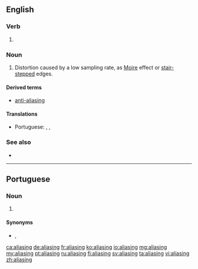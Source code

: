 ==English==

===Verb===
{{head|en|present participle}}

# {{present participle of|alias|lang=en|nocat=1}}

===Noun===
{{en-noun}}

# {{context|signal processing|graphics|sound recording|lang=en}} Distortion caused by a low sampling rate, as [[Moire]] effect or [[stair-stepped]] edges.

====Derived terms====
* [[anti-aliasing]]

====Translations====
{{trans-top|distortion caused by a low sampling rate}}
* Portuguese: {{t|pt|aliasing|m}}, {{t|pt|serrilhado|m}}, {{t|pt|serrilhamento|m}}
{{trans-mid}}
{{trans-bottom}}

===See also===
* {{pedia}}

----

==Portuguese==

===Noun===
{{pt-noun|m|-}}

# {{lb|pt|signal processing|graphics|sound recording}} {{l|en|aliasing}} {{gloss|distortion caused by a low sampling rate}}

====Synonyms====
* {{l|pt|serrilhado}}, {{l|pt|serrilhamento}}

[[ca:aliasing]]
[[de:aliasing]]
[[fr:aliasing]]
[[ko:aliasing]]
[[io:aliasing]]
[[mg:aliasing]]
[[my:aliasing]]
[[pt:aliasing]]
[[ru:aliasing]]
[[fi:aliasing]]
[[sv:aliasing]]
[[ta:aliasing]]
[[vi:aliasing]]
[[zh:aliasing]]
